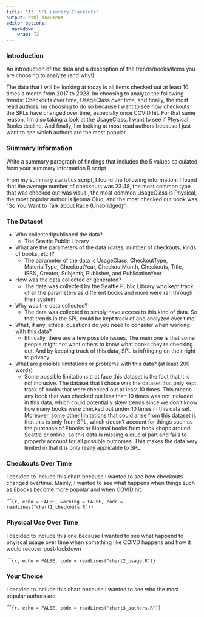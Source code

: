 ```yaml
---
title: "A3: SPL Library Checkouts"
output: html_document
editor_options: 
  markdown: 
    wrap: 72
---
```


### Introduction

An introduction of the data and a description of the trends/books/items
you are choosing to analyze (and why!)

The data that I will be looking at today is all items checked out at
least 10 times a month from 2017 to 2023. Im choosing to analyze the
following trends: Checkouts over time, UsageClass over time, and
finally, the most read authors. Im choosing to do so because I want to
see how checkouts the SPLs have changed over time, especially once COVID
hit. For that same reason, I'm also taking a look at the UsageClass. I
want to see if Physical Books decline. And finally, I'm looking at most
read authors because I just want to see which authors are the most
popular.

### Summary Information

Write a summary paragraph of findings that includes the 5 values
calculated from your summary information R script

From my summary statistics script, I found the following information: I
found that the average number of checkouts was 23.48, the most common
type that was checked out was visual, the most common UsageClass is
Physical, the most popular author is Ijeoma Oluo, and the most checked
out book was "So You Want to Talk about Race (Unabridged)"

### The Dataset

-   Who collected/published the data?
    -   The Seattle Public Library
-   What are the parameters of the data (dates, number of checkouts,
    kinds of books, etc.)?
    -   The parameter of the data is UsageClass, CheckoutType,
        MaterialType, CheckoutYear, CheckoutMonth, Checkouts, Title,
        ISBN, Creator, Subjects, Publisher, and PublicationYear
-   How was the data collected or generated?
    -   The data was collected by the Seattle Public Library who kept
        track of all the parameters as different books and more were ran
        through their system
-   Why was the data collected?
    -   The data was collected to simply have access to this kind of
        data. So that trends in the SPL could be kept track of and
        analyzed over time.
-   What, if any, ethical questions do you need to consider when working
    with this data?
    -   Ethically, there are a few possible issues. The main one is that
        some people might not want others to know what books they're
        checking out. And by keeping track of this data, SPL is
        infringing on their right to privacy.
-   What are possible limitations or problems with this data? (at least
    200 words)
    -   Some possible limitations that face this dataset is the fact
        that it is not inclusive. The dataset that I chose was the
        dataset that only kept track of books that were checked out at
        least 10 times. This means any book that was checked out less
        than 10 times was not included in this data, which could
        potentially skew trends since we don't know how many books were
        checked out under 10 times in this data set. Moreover, some
        other limitations that could arise from this dataset is that
        this is only from SPL, which doesn't account for things such as
        the purchase of Ebooks or Normal books from book shops around
        Seattle or online, so this data is missing a crucial part and
        fails to properly account for all possible outcomes. This makes
        the data very limited in that it is only really applicable to
        SPL.

### Checkouts Over Time

I decided to include this chart because I wanted to see how checkouts
changed overtime. Mainly, I wanted to see what happens when things such
as Ebooks become more popular and when COVID hit.

\`\`\``{r, echo = FALSE, warning = FALSE, code = readLines("chart1_checkouts.R")}`

### Physical Use Over Time

I decided to include this one because I wanted to see what happend to
phyiscal usage over time when something like COIVD happens and how it
would recover post-lockdown

\`\`\``{r, echo = FALSE, code = readLines("chart2_usage.R")}`

### Your Choice

I decided to include this chart because I wanted to see who the most
popular authors are.

\`\`\``{r, echo = FALSE, code = readLines("chart3_authors.R")}`
